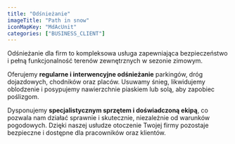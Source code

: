 ```yaml
---
title: "Odśnieżanie"
imageTitle: "Path in snow"
iconMapKey: "MdAcUnit"
categories: ["BUSINESS_CLIENT"]
---
```


Odśnieżanie dla firm to kompleksowa usługa zapewniająca bezpieczeństwo i&nbsp;pełną funkcjonalność terenów zewnętrznych w&nbsp;sezonie zimowym.

Oferujemy **regularne i&nbsp;interwencyjne odśnieżanie** parkingów, dróg dojazdowych, chodników oraz placów. Usuwamy śnieg, likwidujemy oblodzenie i&nbsp;posypujemy nawierzchnie piaskiem lub solą, aby zapobiec poślizgom.

Dysponujemy **specjalistycznym sprzętem i&nbsp;doświadczoną ekipą**, co pozwala nam działać sprawnie i&nbsp;skutecznie, niezależnie od warunków pogodowych. Dzięki naszej usłudze otoczenie Twojej firmy pozostaje bezpieczne i&nbsp;dostępne dla pracowników oraz klientów.
